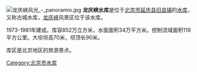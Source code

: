 [[File:龙庆峡风光_-_panoramio.jpg|thumb]]
'''龙庆峡水库'''是位于[[北京市|北京市]][[延庆县|延庆县]][[旧县镇_(延庆县)|旧县镇]]的[[水库|水库]]，又称古城水库，[[龙庆峡|龙庆峡]]风景区位于该水库。

1973-1981年建成。库容852万立方米，水面面积34万平方米。控制流域面积119平方公里。大坝坝高70米，坝顶长90米。

库区是北京地区的旅游景点。

[[Category:北京市水库|Category:北京市水库]]